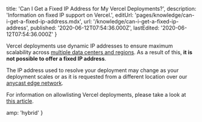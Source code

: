 
  title: 'Can I Get a Fixed IP Address for My Vercel Deployments?',
  description: 'Information on fixed IP support on Vercel.',
  editUrl: 'pages/knowledge/can-i-get-a-fixed-ip-address.mdx',
  url: '/knowledge/can-i-get-a-fixed-ip-address',
  published: '2020-06-12T07:54:36.000Z',
  lastEdited: '2020-06-12T07:54:36.000Z'
}

Vercel deployments use dynamic IP addresses to ensure maximum scalability across [multiple data centers and regions](/docs/v2/edge-network/regions#routing). As a result of this, **it is not possible to offer a fixed IP address**.

The IP address used to resolve your deployment may change as your deployment scales or as it is requested from a different location over our [anycast edge network](/edge-network).

For information on allowlisting Vercel deployments, please take a look at [this article](/knowledge/how-to-allowlist-deployment-ip-address).


  amp: 'hybrid'
}
